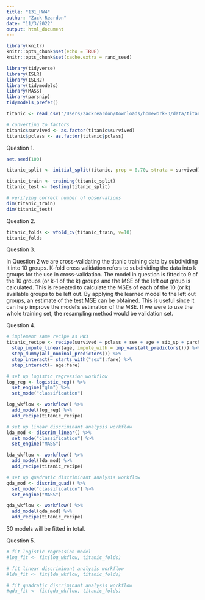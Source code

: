 ```yaml
---
title: "131_HW4"
author: "Zack Reardon"
date: "11/3/2022"
output: html_document
---
```


```r
library(knitr)
knitr::opts_chunk$set(echo = TRUE)
knitr::opts_chunk$set(cache.extra = rand_seed)
```

```r
library(tidyverse)
library(ISLR)
library(ISLR2)
library(tidymodels)
library(MASS)
library(parsnip)
tidymodels_prefer()

titanic <- read_csv("/Users/zackreardon/Downloads/homework-3/data/titanic.csv")

# converting to factors
titanic$survived <- as.factor(titanic$survived)
titanic$pclass <- as.factor(titanic$pclass)
```

Question 1.

```r
set.seed(100)

titanic_split <- initial_split(titanic, prop = 0.70, strata = survived)

titanic_train <- training(titanic_split)
titanic_test <- testing(titanic_split)

# verifying correct number of observations
dim(titanic_train) 
dim(titanic_test)
```

Question 2.

```r
titanic_folds <- vfold_cv(titanic_train, v=10)
titanic_folds
```

Question 3.

In Question 2 we are cross-validating the titanic training data by subdividing it into 10 groups. K-fold cross validation refers to subdividing the data into k groups for the use in cross-validation. The model in question is fitted to 9 of the 10 groups (or k-1 of the k) groups and the MSE of the left out group is calculated. This is repeated to calculate the MSEs of each of the 10 (or k) available groups to be left out. By applying the learned model to the left out groups, an estimate of the test MSE can be obtained. This is useful since it can help improve the model's estimation of the MSE. If we were to use the whole training set, the resampling method would be validation set.

Question 4.

```r
# implement same recipe as HW3
titanic_recipe <- recipe(survived ~ pclass + sex + age + sib_sp + parch + fare, data = titanic_train) %>%
  step_impute_linear(age, impute_with = imp_vars(all_predictors())) %>%
  step_dummy(all_nominal_predictors()) %>%
  step_interact(~ starts_with("sex"):fare) %>%
  step_interact(~ age:fare)
```

```r
# set up logistic regression workflow
log_reg <- logistic_reg() %>% 
  set_engine("glm") %>% 
  set_mode("classification")

log_wkflow <- workflow() %>% 
  add_model(log_reg) %>% 
  add_recipe(titanic_recipe)

# set up linear discriminant analysis workflow
lda_mod <- discrim_linear() %>% 
  set_mode("classification") %>% 
  set_engine("MASS")

lda_wkflow <- workflow() %>% 
  add_model(lda_mod) %>% 
  add_recipe(titanic_recipe)

# set up quadratic discriminant analysis workflow
qda_mod <- discrim_quad() %>% 
  set_mode("classification") %>% 
  set_engine("MASS")

qda_wkflow <- workflow() %>% 
  add_model(qda_mod) %>% 
  add_recipe(titanic_recipe)
```
30 models will be fitted in total.

Question 5.

```r
# fit logistic regression model
#log_fit <- fit(log_wkflow, titanic_folds)

# fit linear discriminant analysis workflow
#lda_fit <- fit(lda_wkflow, titanic_folds)

# fit quadratic discriminant analysis workflow
#qda_fit <- fit(qda_wkflow, titanic_folds)
```